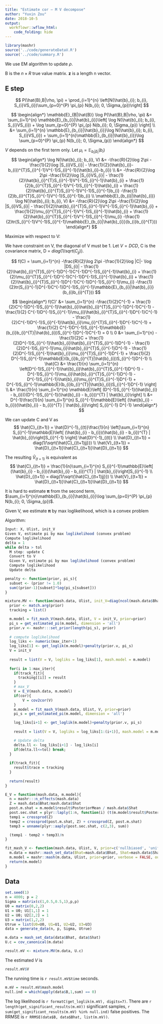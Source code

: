 ```yaml
---
title: "Estimate cor — M V decompose"
author: "Yuxin Zou"
date: 2018-10-5
output: 
  workflowr::wflow_html:
    code_folding: hide
---
```


```r
library(mashr)
source('../code/generateDataV.R')
source('../code/summary.R')
```

We use EM algorithm to update $\rho$.

B is the $n\times R$ true value matrix. $\mathbf{z}$ is a length n vector.

## E step

$$
P(\hat{B},B|\rho, \pi) = \prod_{i=1}^{n} \left[N(\hat{b}_{i}; b_{i}, S_{i}VS_{i})\sum_{p=0}^{P} \pi_{p} N(b_{i}; 0, \Sigma_{p})\right]
$$

$$
\begin{align*}
\mathbb{E}_{B|\hat{B}} \log P(\hat{B},B|\rho, \pi) &= \sum_{i=1}^{n} \mathbb{E}_{b_{i}|\hat{b}_{i}}\left[ \log N(\hat{b}_{i}; b_{i}, S_{i}VS_{i}) + \log \sum_{p=0}^{P} \pi_{p} N(b_{i}; 0, \Sigma_{p}) \right] \\
&= \sum_{i=1}^{n} \mathbb{E}_{b_{i}|\hat{b}_{i}}\log N(\hat{b}_{i}; b_{i}, S_{i}VS_{i}) + \sum_{i=1}^{n}\mathbb{E}_{b_{i}|\hat{b}_{i}}\log \sum_{p=0}^{P} \pi_{p} N(b_{i}; 0, \Sigma_{p})
\end{align*}
$$

$V$ depends on the first term only. Let $\mu_{i} = \mathbb{E}_{b_{i}|\hat{b}_{i}}(b_{i})$
$$
\begin{align*}
\log N(\hat{b}_{i}; b_{i}, V) &= -\frac{R}{2}\log 2\pi -\frac{1}{2}\log |S_{i}VS_{i}| - \frac{1}{2}(\hat{b}_{i}-b_{i})^{T}S_{i}^{-1}V^{-1}S_{i}^{-1}(\hat{b}_{i}-b_{i}) \\
&= -\frac{R}{2}\log 2\pi -\frac{1}{2}\log |S_{i}VS_{i}| - \frac{1}{2}\hat{b}_{i}^{T}S_{i}^{-1}V^{-1}S_{i}^{-1}\hat{b}_{i} + \frac{1}{2}b_{i}^{T}S_{i}^{-1}V^{-1}S_{i}^{-1}\hat{b}_{i} + \frac{1}{2}\hat{b}_{i}^{T}S_{i}^{-1}V^{-1}S_{i}^{-1}b_{i} -\frac{1}{2}b_{i}^{T}S_{i}^{-1}V^{-1}S_{i}^{-1}b_{i} \\
\mathbb{E}_{b_{i}|\hat{b}_{i}} \log N(\hat{b}_{i}; b_{i}, V) &= -\frac{R}{2}\log 2\pi -\frac{1}{2}\log |S_{i}VS_{i}| - \frac{1}{2}\hat{b}_{i}^{T}S_{i}^{-1}V^{-1}S_{i}^{-1}\hat{b}_{i} + \frac{1}{2}\mu_{i}^{T}S_{i}^{-1}V^{-1}S_{i}^{-1}\hat{b}_{i} + \frac{1}{2}\hat{b}_{i}^{T}S_{i}^{-1}V^{-1}S_{i}^{-1}\mu_{i} -\frac{1}{2}tr(S_{i}^{-1}V^{-1}S_{i}^{-1}\mathbb{E}_{b_{i}|\hat{b}_{i}}(b_{i}b_{i}^{T}))
\end{align*}
$$

Maximize with respect to V: 

We have constraint on V, the diagonal of V must be 1. Let $V = DCD$, C is the covariance matrix, D = $diag(1/sqrt(C_{jj}))$.

$$
f(C) = \sum_{i=1}^{n} -\frac{R}{2}\log 2\pi -\frac{1}{2}\log |C|- \log |DS_{i}| - \frac{1}{2}\hat{b}_{i}^{T}S_{i}^{-1}D^{-1}C^{-1}D^{-1}S_{i}^{-1}\hat{b}_{i} + \frac{1}{2}\mu_{i}^{T}S_{i}^{-1}D^{-1}C^{-1}D^{-1}S_{i}^{-1}\hat{b}_{i} + \frac{1}{2}\hat{b}_{i}^{T}S_{i}^{-1}D^{-1}C^{-1}D^{-1}S_{i}^{-1}\mu_{i} -\frac{1}{2}tr(S_{i}^{-1}D^{-1}C^{-1}D^{-1}S_{i}^{-1}\mathbb{E}_{b_{i}|\hat{b}_{i}}(b_{i}b_{i}^{T}))
$$

$$
\begin{align*}
f(C)' &= \sum_{i=1}^{n} -\frac{1}{2}C^{-1} + \frac{1}{2}C^{-1}D^{-1}S_{i}^{-1}\hat{b}_{i}\hat{b}_{i}^{T}S_{i}^{-1}D^{-1}C^{-1} - \frac{1}{2} C^{-1}D^{-1}S_{i}^{-1}\mu_{i}\hat{b}_{i}^{T}S_{i}^{-1}D^{-1}C^{-1} - \frac{1}{2}C^{-1}D^{-1}S_{i}^{-1}\hat{b}_{i}\mu_{i}^{T}S_{i}^{-1}D^{-1}C^{-1} + \frac{1}{2} C^{-1}D^{-1}S_{i}^{-1}\mathbb{E}(b_{i}b_{i}^{T}|\hat{b}_{i})S_{i}^{-1}D^{-1}C^{-1} = 0 \\
0 &= \sum_{i=1}^{n} -\frac{1}{2}C + \frac{1}{2}D^{-1}S_{i}^{-1}\hat{b}_{i}\hat{b}_{i}^{T}S_{i}^{-1}D^{-1} - \frac{1}{2}D^{-1}S_{i}^{-1}\mu_{i}\hat{b}_{i}^{T}S_{i}^{-1}D^{-1} - \frac{1}{2}D^{-1}S_{i}^{-1}\hat{b}_{i}\mu_{i}^{T}S_{i}^{-1}D^{-1} + \frac{1}{2} D^{-1}S_{i}^{-1}\mathbb{E}(b_{i}b_{i}^{T}|\hat{b}_{i})S_{i}^{-1}D^{-1} \\
\hat{C} &= \frac{1}{n} \sum_{i=1}^{n} \left[D^{-1}S_{i}^{-1}\hat{b}_{i}\hat{b}_{i}^{T}S_{i}^{-1}D^{-1} - D^{-1}S_{i}^{-1}\mu_{i}\hat{b}_{i}^{T}S_{i}^{-1}D^{-1} - D^{-1}S_{i}^{-1}\hat{b}_{i}\mu_{i}^{T}S_{i}^{-1}D^{-1} + D^{-1}S_{i}^{-1}\mathbb{E}(b_{i}b_{i}^{T}|\hat{b}_{i})S_{i}^{-1}D^{-1} \right] \\
&= \frac{1}{n} \sum_{i=1}^{n} \mathbb{E}\left[ (D^{-1}S_{i}^{-1}(\hat{b}_{i} - b_{i}))(D^{-1}S_{i}^{-1}(\hat{b}_{i} - b_{i}))^{T} | \hat{b}_{i}\right] \\
&= D^{-1}\frac{1}{n} \sum_{i=1}^{n} S_{i}^{-1}\mathbb{E}\left[ (\hat{b}_{i} - b_{i})(\hat{b}_{i} - b_{i})^{T} | \hat{b}_{i}\right] S_{i}^{-1} D^{-1}
\end{align*}
$$

We can update C and V as
$$
\hat{C}_{(t+1)} =  \hat{D}^{-1}_{(t)}\frac{1}{n} \left[\sum_{i=1}^{n} S_{i}^{-1}\mathbb{E}\left[ (\hat{b}_{i} - b_{i})(\hat{b}_{i} - b_{i})^{T} | \hat{b}_{i}\right]S_{i}^{-1} \right] \hat{D}^{-1}_{(t)} \\
\hat{D}_{(t+1)} = diag(1/\sqrt{\hat{C}_{(t+1)jj}}) \\
\hat{V}_{(t+1)} = \hat{D}_{(t+1)}\hat{C}_{(t+1)}\hat{D}_{(t+1)}
$$

The resulting $\hat{V}_{(t+1)}$ is equivalent as
$$
\hat{C}_{(t+1)} = \frac{1}{n}\sum_{i=1}^{n} S_{i}^{-1}\mathbb{E}\left[ (\hat{b}_{i} - b_{i})(\hat{b}_{i} - b_{i})^{T} | \hat{b}_{i}\right]S_{i}^{-1} \\
\hat{D}_{(t+1)} = diag(1/\sqrt{\hat{C}_{(t+1)jj}}) \\
\hat{V}_{(t+1)} = \hat{D}_{(t+1)}\hat{C}_{(t+1)}\hat{D}_{(t+1)}
$$

It is hard to estimate $\boldsymbol{\pi}$ from the second term, $\sum_{i=1}^{n}\mathbb{E}_{b_{i}|\hat{b}_{i}}\log \sum_{p=0}^{P} \pi_{p} N(b_{i}; 0, \Sigma_{p})$.

Given V, we estimate $\boldsymbol{\pi}$ by max loglikelihood, which is a convex problem

Algorithm: 
```r
Input: X, Ulist, init_V
Given V, estimate pi by max loglikelihood (convex problem)
Compute loglikelihood
delta = 1
while delta > tol
  M step: update C
  Convert to V
  Given V, estimate pi by max loglikelihood (convex problem)
  Compute loglikelihood
  Update delta
```

```r
penalty <- function(prior, pi_s){
  subset <- (prior != 1.0)
  sum((prior-1)[subset]*log(pi_s[subset]))
}

mixture.MV <- function(mash.data, Ulist, init_V=diag(ncol(mash.data$Bhat)), max_iter = 500, tol=1e-5, prior = c('nullbiased', 'uniform'), cor = TRUE, track_fit = FALSE){
  prior <- match.arg(prior)
  tracking = list()

  m.model = fit_mash_V(mash.data, Ulist, V = init_V, prior=prior)
  pi_s = get_estimated_pi(m.model, dimension = 'all')
  prior.v <- mashr:::set_prior(length(pi_s), prior)
  
  # compute loglikelihood
  log_liks <- numeric(max_iter+1)
  log_liks[1] <- get_loglik(m.model)+penalty(prior.v, pi_s)
  V = init_V
  
  result = list(V = V, logliks = log_liks[1], mash.model = m.model)
  
  for(i in 1:max_iter){
    if(track_fit){
      tracking[[i]] = result
    }
    # max_V
    V = E_V(mash.data, m.model)
    if(cor){
        V = cov2cor(V)
    }
    m.model = fit_mash_V(mash.data, Ulist, V, prior=prior)
    pi_s = get_estimated_pi(m.model, dimension = 'all')

    log_liks[i+1] <- get_loglik(m.model)+penalty(prior.v, pi_s)
    
    result = list(V = V, logliks = log_liks[1:(i+1)], mash.model = m.model)

    # Update delta
    delta.ll <- log_liks[i+1] - log_liks[i]
    if(delta.ll<=tol) break;
  }
  
  if(track_fit){
    result$trace = tracking
  }
  
  return(result)
}

E_V = function(mash.data, m.model){
  n = mashr:::n_effects(mash.data)
  Z = mash.data$Bhat/mash.data$Shat
  post.m.shat = m.model$result$PosteriorMean / mash.data$Shat
  post.sec.shat = plyr::laply(1:n, function(i) (t(m.model$result$PosteriorCov[,,i]/mash.data$Shat[i,])/mash.data$Shat[i,]) + tcrossprod(post.m.shat[i,])) # nx2x2 array
  temp1 = crossprod(Z)
  temp2 = crossprod(post.m.shat, Z) + crossprod(Z, post.m.shat)
  temp3 = unname(plyr::aaply(post.sec.shat, c(2,3), sum))

  (temp1 - temp2 + temp3)/n
}

fit_mash_V <- function(mash.data, Ulist, V, prior=c('nullbiased', 'uniform')){
  m.data = mashr::mash_set_data(Bhat=mash.data$Bhat, Shat=mash.data$Shat, V = V, alpha = mash.data$alpha)
  m.model = mashr::mash(m.data, Ulist, prior=prior, verbose = FALSE, outputlevel = 3)
  return(m.model)
}
```

## Data

```r
set.seed(1)
n = 4000; p = 2
Sigma = matrix(c(1,0.5,0.5,1),p,p)
U0 = matrix(0,2,2)
U1 = U0; U1[1,1] = 1
U2 = U0; U2[2,2] = 1
U3 = matrix(1,2,2)
Utrue = list(U0=U0, U1=U1, U2=U2, U3=U3)
data = generate_data(n, p, Sigma, Utrue)
```

```r
m.data = mash_set_data(data$Bhat, data$Shat)
U.c = cov_canonical(m.data)

result.mV <- mixture.MV(m.data, U.c)
```

The estimated $V$ is 
```r
result.mV$V
```
The running time is `r result.mV$time` seconds.

```r
m.mV = result.mV$mash.model
null.ind = which(apply(data$B,1,sum) == 0)
```

The log likelihood is `r formatC(get_loglik(m.mV), digits=7)`. There are `r length(get_significant_results(m.mV))` significant samples, `r sum(get_significant_results(m.mV) %in% null.ind)` false positives. The RRMSE is `r RRMSE(data$B, data$Bhat, list(m.mV))`.
